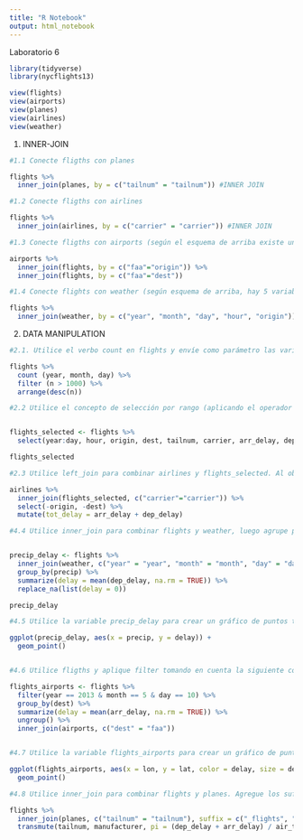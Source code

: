 ---
title: "R Notebook"
output: html_notebook
---

Laboratorio 6

```{r}
library(tidyverse)
library(nycflights13)

view(flights)
view(airports)
view(planes)
view(airlines)
view(weather)

```


1. INNER-JOIN

```{r}

#1.1 Conecte fligths con planes

flights %>%
  inner_join(planes, by = c("tailnum" = "tailnum")) #INNER JOIN

#1.2 Conecte fligths con airlines

flights %>%
  inner_join(airlines, by = c("carrier" = "carrier")) #INNER JOIN

#1.3 Conecte fligths con airports (según el esquema de arriba existe una doble relación de airports hacía fligths)

airports %>%
  inner_join(flights, by = c("faa"="origin")) %>%
  inner_join(flights, by = c("faa"="dest"))

#1.4 Conecte flights con weather (según esquema de arriba, hay 5 variables que relacionan a ambas tablas)

flights %>%
  inner_join(weather, by = c("year", "month", "day", "hour", "origin"))

```

2. DATA MANIPULATION

```{r}
#2.1. Utilice el verbo count en flights y envíe como parámetro las variables year, month, day. Luego filtre n para que sea mayor a 1000. Por último ordene n con el verbo arrange y devuelva el resultado

flights %>% 
  count (year, month, day) %>%
  filter (n > 1000) %>%
  arrange(desc(n))

#2.2 Utilice el concepto de selección por rango (aplicando el operador “:”) para obtener las variables year hacia day. También agregue a esta selección hour, origin, dest, tailnum, carrier, arr_delay, dep_delay, por último almacene el resultado en la variable flights_selected.


flights_selected <- flights %>% 
  select(year:day, hour, origin, dest, tailnum, carrier, arr_delay, dep_delay)

flights_selected

#2.3 Utilice left_join para combinar airlines y flights_selected. Al obtener el resultado, utilice el verbo select para eliminar las columnas origin y dest (utilice el operador “-” para descartar estas columnas únicamente). Por último agregue una nueva columna con el verbo mutate, asigne el nombre tot_delay y opere la suma de arr_delay y 

airlines %>%
  inner_join(flights_selected, c("carrier"="carrier")) %>%
  select(-origin, -dest) %>%
  mutate(tot_delay = arr_delay + dep_delay)

#4.4 Utilice inner_join para combinar flights y weather, luego agrupe por la variable precip. Utilice summarize para encontrar el promedio de la variable dep_delay (aplicando la función mean), asigne al promedio el nombre delay. Al utilizar la función mean agregue el parámetro na.rm y asígnele TRUE por defecto


precip_delay <- flights %>%
  inner_join(weather, c("year" = "year", "month" = "month", "day" = "day", "hour" = "hour", "origin" = "origin")) %>%
  group_by(precip) %>%
  summarize(delay = mean(dep_delay, na.rm = TRUE)) %>%
  replace_na(list(delay = 0))

precip_delay

#4.5 Utilice la variable precip_delay para crear un gráfico de puntos tomando de eje x la variable precip y para y la variable delay.

ggplot(precip_delay, aes(x = precip, y = delay)) +
  geom_point()


#4.6 Utilice fligths y aplique filter tomando en cuenta la siguiente condición: Que year sea igual a 2013, que month sea igual a 5 y que day sea igual a 10. Luego agrupe por la variable dest. Después utilice summarize para obtener el promedio de la variable arr_delay, establezca el parámetro na.rm en TRUE y asigne al promedio el nombre de delay. Conecte el resultado anterior por medio de inner_join a la tabla airports y asignelo a la variable flights_airports.

flights_airports <- flights %>%
  filter(year == 2013 & month == 5 & day == 10) %>%
  group_by(dest) %>%
  summarize(delay = mean(arr_delay, na.rm = TRUE)) %>%
  ungroup() %>%
  inner_join(airports, c("dest" = "faa"))


#4.7 Utilice la variable flights_airports para crear un gráfico de puntos tomando de eje x la variable lon y para y la variable lat. Defina el color y el tamaño por medio de la variable delay. El tamaño se establece por medio del parámetro size.

ggplot(flights_airports, aes(x = lon, y = lat, color = delay, size = delay)) +
  geom_point()

#4.8 Utilice inner_join para combinar flights y planes. Agregue los sufijos _flights y _planes respectivamente. Por último utilice la función transmute para seleccionar las variables tailnum y manufacturer, pero además agregue la variable pi que almacene la suma de dep_delay y arr_delay, yluego divida por air_time. 

flights %>%
  inner_join(planes, c("tailnum" = "tailnum"), suffix = c("_flights", "_planes")) %>%
  transmute(tailnum, manufacturer, pi = (dep_delay + arr_delay) / air_time)

```


